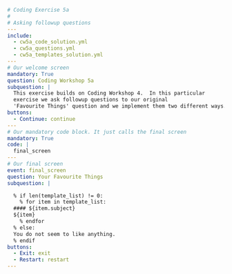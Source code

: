 ```yml
# Coding Exercise 5a
#
# Asking followup questions
---
include:
  - cw5a_code_solution.yml
  - cw5a_questions.yml
  - cw5a_templates_solution.yml
---
# Our welcome screen
mandatory: True
question: Coding Workshop 5a
subquestion: |
  This exercise builds on Coding Workshop 4.  In this particular
  exercise we ask followup questions to our original
  'Favourite Things' question and we implement them two different ways.
buttons:
  - Continue: continue
---
# Our mandatory code block. It just calls the final screen
mandatory: True
code: |
  final_screen
---
# Our final screen
event: final_screen
question: Your Favourite Things
subquestion: |

  % if len(template_list) != 0:
    % for item in template_list:
  #### ${item.subject}
  ${item}
    % endfor
  % else:
  You do not seem to like anything.
  % endif
buttons:
  - Exit: exit
  - Restart: restart
---
```